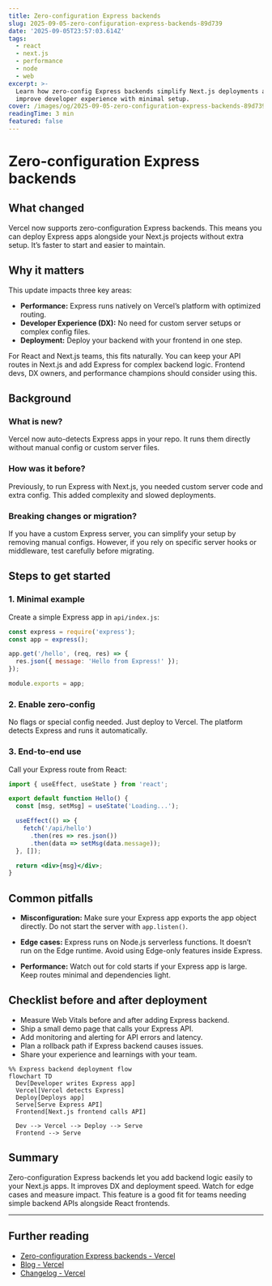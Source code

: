 ```yaml
---
title: Zero-configuration Express backends
slug: 2025-09-05-zero-configuration-express-backends-89d739
date: '2025-09-05T23:57:03.614Z'
tags:
  - react
  - next.js
  - performance
  - node
  - web
excerpt: >-
  Learn how zero-config Express backends simplify Next.js deployments and
  improve developer experience with minimal setup.
cover: /images/og/2025-09-05-zero-configuration-express-backends-89d739.png
readingTime: 3 min
featured: false
---
```

# Zero-configuration Express backends

## What changed

Vercel now supports zero-configuration Express backends. This means you can deploy Express apps alongside your Next.js projects without extra setup. It’s faster to start and easier to maintain.

## Why it matters

This update impacts three key areas:

- **Performance:** Express runs natively on Vercel’s platform with optimized routing.
- **Developer Experience (DX):** No need for custom server setups or complex config files.
- **Deployment:** Deploy your backend with your frontend in one step.

For React and Next.js teams, this fits naturally. You can keep your API routes in Next.js and add Express for complex backend logic. Frontend devs, DX owners, and performance champions should consider using this.

## Background

### What is new?

Vercel now auto-detects Express apps in your repo. It runs them directly without manual config or custom server files.

### How was it before?

Previously, to run Express with Next.js, you needed custom server code and extra config. This added complexity and slowed deployments.

### Breaking changes or migration?

If you have a custom Express server, you can simplify your setup by removing manual configs. However, if you rely on specific server hooks or middleware, test carefully before migrating.

## Steps to get started

### 1. Minimal example

Create a simple Express app in `api/index.js`:

```js
const express = require('express');
const app = express();

app.get('/hello', (req, res) => {
  res.json({ message: 'Hello from Express!' });
});

module.exports = app;
```

### 2. Enable zero-config

No flags or special config needed. Just deploy to Vercel. The platform detects Express and runs it automatically.

### 3. End-to-end use

Call your Express route from React:

```jsx
import { useEffect, useState } from 'react';

export default function Hello() {
  const [msg, setMsg] = useState('Loading...');

  useEffect(() => {
    fetch('/api/hello')
      .then(res => res.json())
      .then(data => setMsg(data.message));
  }, []);

  return <div>{msg}</div>;
}
```

## Common pitfalls

- **Misconfiguration:** Make sure your Express app exports the app object directly. Do not start the server with `app.listen()`.

- **Edge cases:** Express runs on Node.js serverless functions. It doesn’t run on the Edge runtime. Avoid using Edge-only features inside Express.

- **Performance:** Watch out for cold starts if your Express app is large. Keep routes minimal and dependencies light.

## Checklist before and after deployment

- Measure Web Vitals before and after adding Express backend.
- Ship a small demo page that calls your Express API.
- Add monitoring and alerting for API errors and latency.
- Plan a rollback path if Express backend causes issues.
- Share your experience and learnings with your team.

```mermaid
%% Express backend deployment flow
flowchart TD
  Dev[Developer writes Express app]
  Vercel[Vercel detects Express]
  Deploy[Deploys app]
  Serve[Serve Express API]
  Frontend[Next.js frontend calls API]

  Dev --> Vercel --> Deploy --> Serve
  Frontend --> Serve
```

## Summary

Zero-configuration Express backends let you add backend logic easily to your Next.js apps. It improves DX and deployment speed. Watch for edge cases and measure impact. This feature is a good fit for teams needing simple backend APIs alongside React frontends.

---

## Further reading

- [Zero-configuration Express backends - Vercel](https://vercel.com/changelog/zero-configuration-express-backends)
- [Blog - Vercel](https://vercel.com/blog)
- [Changelog - Vercel](https://vercel.com/changelog)
